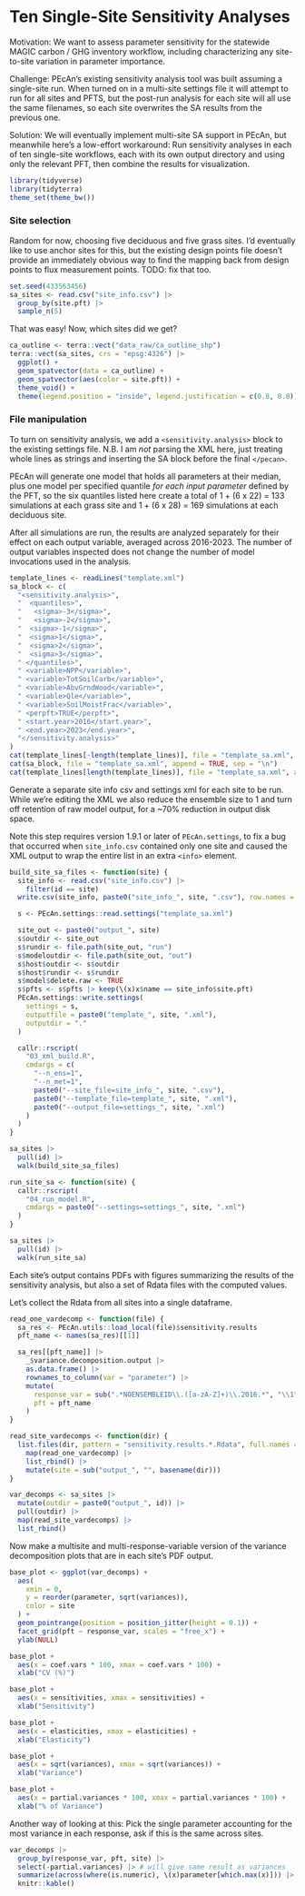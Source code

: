 # Ten Single-Site Sensitivity Analyses

Motivation:
We want to assess parameter sensitivity for the statewide MAGIC
carbon / GHG inventory workflow, including characterizing any site-to-site
variation in parameter importance.

Challenge:
PEcAn's existing sensitivity analysis tool was built assuming a single-site run.
When turned on in a multi-site settings file it will attempt to run for all
sites and PFTS,
but the post-run analysis for each site will all use the same filenames,
so each site overwrites the SA results from the previous one.

Solution:
We will eventually implement multi-site SA support in PEcAn,
but meanwhile here's a low-effort workaround:
Run sensitivity analyses in each of ten single-site workflows,
each with its own output directory and using only the relevant PFT,
then combine the results for visualization.


```r
library(tidyverse)
library(tidyterra)
theme_set(theme_bw())
```


### Site selection

Random for now, choosing five deciduous and five grass sites.
I'd eventually like to use anchor sites for this, but the existing design
points file doesn't provide an immediately obvious way to find the mapping back
from design points to flux measurement points.
TODO: fix that too.


```r
set.seed(433563456)
sa_sites <- read.csv("site_info.csv") |>
  group_by(site.pft) |>
  sample_n(5)
```

That was easy! Now, which sites did we get?

```r
ca_outline <- terra::vect("data_raw/ca_outline_shp")
terra::vect(sa_sites, crs = "epsg:4326") |>
  ggplot() +
  geom_spatvector(data = ca_outline) +
  geom_spatvector(aes(color = site.pft)) +
  theme_void() +
  theme(legend.position = "inside", legend.justification = c(0.8, 0.8))
```



### File manipulation


To turn on sensitivity analysis, we add a `<sensitivity.analysis>` block to the
existing settings file.
N.B. I am _not_ parsing the XML here, just treating whole lines as strings
and inserting the SA block before the final `</pecan>`.

PEcAn will generate one model that holds all parameters at their median,
plus one model per specified quantile _for each input parameter_ defined by the
PFT, so the six quantiles listed here create  a total of 1 + (6 x 22) = 133
simulations at each grass site and 1 + (6 x 28) = 169 simulations at each
deciduous site.

After all simulations are run, the results are analyzed separately for their
effect on each output variable, averaged across 2016-2023.
The number of output variables inspected does not change the number of model
invocations used in the analysis.


```r
template_lines <- readLines("template.xml")
sa_block <- c(
  "<sensitivity.analysis>",
  "  <quantiles>",
  "   <sigma>-3</sigma>",
  "   <sigma>-2</sigma>",
  "  <sigma>-1</sigma>",
  "  <sigma>1</sigma>",
  "  <sigma>2</sigma>",
  "  <sigma>3</sigma>",
  " </quantiles>",
  " <variable>NPP</variable>",
  " <variable>TotSoilCarb</variable>",
  " <variable>AbvGrndWood</variable>",
  " <variable>Qle</variable>",
  " <variable>SoilMoistFrac</variable>",
  " <perpft>TRUE</perpft>",
  " <start.year>2016</start.year>",
  " <end.year>2023</end.year>",
  "</sensitivity.analysis>"
)
cat(template_lines[-length(template_lines)], file = "template_sa.xml", sep = "\n")
cat(sa_block, file = "template_sa.xml", append = TRUE, sep = "\n")
cat(template_lines[length(template_lines)], file = "template_sa.xml", append = TRUE, sep = "\n")
```

Generate a separate site info csv and settings xml for each site to be run.
While we're editing the XML we also reduce the ensemble size to 1 and turn off
retention of raw model output, for a ~70% reduction in output disk space.

Note this step requires version 1.9.1 or later of `PEcAn.settings`,
to fix a bug that occurred when `site_info.csv` contained only one site
and caused the XML output to wrap the entire list in an extra `<info>` element.


```r
build_site_sa_files <- function(site) {
  site_info <- read.csv("site_info.csv") |>
    filter(id == site)
  write.csv(site_info, paste0("site_info_", site, ".csv"), row.names = FALSE)

  s <- PEcAn.settings::read.settings("template_sa.xml")

  site_out <- paste0("output_", site)
  s$outdir <- site_out
  s$rundir <- file.path(site_out, "run")
  s$modeloutdir <- file.path(site_out, "out")
  s$host$outdir <- s$outdir
  s$host$rundir <- s$rundir
  s$model$delete.raw <- TRUE
  s$pfts <- s$pfts |> keep(\(x)x$name == site_info$site.pft)
  PEcAn.settings::write.settings(
    settings = s,
    outputfile = paste0("template_", site, ".xml"),
    outputdir = "."
  )

  callr::rscript(
    "03_xml_build.R",
    cmdargs = c(
      "--n_ens=1",
      "--n_met=1",
      paste0("--site_file=site_info_", site, ".csv"),
      paste0("--template_file=template_", site, ".xml"),
      paste0("--output_file=settings_", site, ".xml")
    )
  )
}

sa_sites |>
  pull(id) |>
  walk(build_site_sa_files)
```


```r
run_site_sa <- function(site) {
  callr::rscript(
    "04_run_model.R",
    cmdargs = paste0("--settings=settings_", site, ".xml")
  )
}

sa_sites |>
  pull(id) |>
  walk(run_site_sa)
```

Each site's output contains PDFs with figures summarizing the results of the
sensitivity analysis, but also a set of Rdata files with the computed values.

Let's collect the Rdata from all sites into a single dataframe.

```r
read_one_vardecomp <- function(file) {
  sa_res <- PEcAn.utils::load_local(file)$sensitivity.results
  pft_name <- names(sa_res)[[1]]

  sa_res[[pft_name]] |>
    _$variance.decomposition.output |>
    as.data.frame() |>
    rownames_to_column(var = "parameter") |>
    mutate(
      response_var = sub(".*NOENSEMBLEID\\.([a-zA-Z]+)\\.2016.*", "\\1", file),
      pft = pft_name
    )
}

read_site_vardecomps <- function(dir) {
  list.files(dir, pattern = "sensitivity.results.*.Rdata", full.names = TRUE) |>
    map(read_one_vardecomp) |>
    list_rbind() |>
    mutate(site = sub("output_", "", basename(dir)))
}

var_decomps <- sa_sites |>
  mutate(outdir = paste0("output_", id)) |>
  pull(outdir) |>
  map(read_site_vardecomps) |>
  list_rbind()
```

Now make a multisite and multi-response-variable version of the
variance decomposition plots that are in each site's PDF output.

```r
base_plot <- ggplot(var_decomps) +
  aes(
    xmin = 0,
    y = reorder(parameter, sqrt(variances)),
    color = site
  ) +
  geom_pointrange(position = position_jitter(height = 0.1)) +
  facet_grid(pft ~ response_var, scales = "free_x") +
  ylab(NULL)

base_plot +
  aes(x = coef.vars * 100, xmax = coef.vars * 100) +
  xlab("CV (%)")

base_plot +
  aes(x = sensitivities, xmax = sensitivities) +
  xlab("Sensitivity")

base_plot +
  aes(x = elasticities, xmax = elasticities) +
  xlab("Elasticity")

base_plot +
  aes(x = sqrt(variances), xmax = sqrt(variances)) +
  xlab("Variance")

base_plot +
  aes(x = partial.variances * 100, xmax = partial.variances * 100) +
  xlab("% of Variance")
```

Another way of looking at this: Pick the single parameter accounting for the
most variance in each response, ask if this is the same across sites.

```r
var_decomps |>
  group_by(response_var, pft, site) |>
  select(-partial.variances) |> # will give same result as variances
  summarize(across(where(is.numeric), \(x)parameter[which.max(x)])) |>
  knitr::kable()
```
